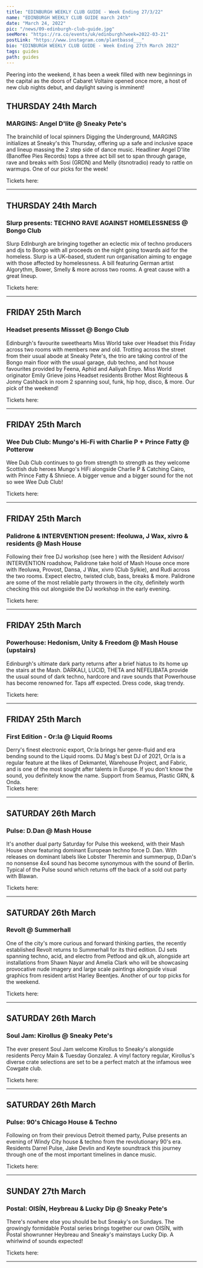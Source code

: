 ---
title: "EDINBURGH WEEKLY CLUB GUIDE - Week Ending 27/3/22"
name: "EDINBURGH WEEKLY CLUB GUIDE march 24th"
date: "March 24, 2022"
pic: "/news/09-edinburgh-club-guide.jpg"
seeMore: "https://ra.co/events/uk/edinburgh?week=2022-03-21"
postLink: "https://www.instagram.com/plantbassd___"
bio: "EDINBURGH WEEKLY CLUB GUIDE - Week Ending 27th March 2022"
tags: guides
path: guides
---

Peering into the weekend, it has been a week filled with new beginnings in the capital as the doors of Cabaret Voltaire opened once more, a host of new club nights debut, and daylight saving is imminent!

## THURSDAY 24th March

<div className="row"><div className="col clubGuide">

[<Picture src="/news/club-guide/09-margins.png" alt="MARGINS: Angel D’lite @ Sneaky Pete’s" size={1200}/>](https://ra.co/events/1504128)

</div><div className="col clubGuide">

### MARGINS: Angel D'lite @ Sneaky Pete's

The brainchild of local spinners Digging the Underground, MARGINS initializes at Sneaky's this Thursday, offering up a safe and inclusive space and lineup massing the 2 step side of dance music. Headliner Angel D'lite (Banoffee Pies Records) tops a three act bill set to span through garage, rave and breaks with Sosi (GRDN) and Melly (itsnotradio) ready to rattle on warmups. One of our picks for the week!

Tickets here: <HoverLink url="ra.co/events/1504128" external inline />

</div></div><hr/>

## THURSDAY 24th March

<div className="row"><div className="col clubGuide">

[<Picture src="/news/club-guide/09-slurp.png" alt="Slurp presents: TECHNO RAVE AGAINST HOMELESSNESS @ Bongo Club" size={1200}/>](https://ra.co/events/1508981)

</div><div className="col clubGuide">

### Slurp presents: TECHNO RAVE AGAINST HOMELESSNESS @ Bongo Club

Slurp EdInburgh are bringing together an eclectic mix of techno producers and djs to Bongo with all proceeds on the night going towards aid for the homeless. Slurp is a UK–based, student run organisation aiming to engage with those affected by homelessness. A bill featuring German artist Algorythm, Bower, Smelly & more across two rooms. A great cause with a great lineup.

Tickets here: <HoverLink url="ra.co/events/1508981" external inline />

</div></div><hr/>

## FRIDAY 25th March

<div className="row"><div className="col clubGuide">

[<Picture src="/news/club-guide/09-missset.png" alt="Headset presents Missset @ Bongo Club" size={1200}/>](https://ra.co/events/1513384)

</div><div className="col clubGuide">

### Headset presents Missset @ Bongo Club

Edinburgh's favourite sweethearts Miss World take over Headset this Friday across two rooms with members new and old. Trotting across the street from their usual abode at Sneaky Pete's, the trio are taking control of the Bongo main floor with the usual garage, dub techno, and hot house favourites provided by Feena, Aphid and Aaliyah Enyo. Miss World originator Emily Grieve joins Headset residents Brother Most Righteous & Jonny Cashback in room 2 spanning soul, funk, hip hop, disco, & more. Our pick of the weekend!

Tickets here: <HoverLink url="ra.co/events/1513384" external inline />

</div></div><hr/>

## FRIDAY 25th March

<div className="row"><div className="col clubGuide">

[<Picture src="/news/club-guide/09-dub.jpg" alt="Wee Dub Club: Mungo’s Hi-Fi with Charlie P + Prince Fatty @ Potterow" size={1200}/>](https://www.skiddle.com/whats-on/Edinburgh/Potterow/Wee-Dub-Club-Mungos-Hi-Fi-wCharlie-P--Prince-Fatty--More/35955741/)

</div><div className="col clubGuide">

### Wee Dub Club: Mungo's Hi-Fi with Charlie P + Prince Fatty @ Potterow

Wee Dub Club continues to go from strength to strength as they welcome Scottish dub heroes Mungo's HiFi alongside Charlie P & Catching Cairo, with Prince Fatty & Shniece. A bigger venue and a bigger sound for the not so wee Wee Dub Club!

Tickets here: <HoverLink url="www.skiddle.com/whats-on/Edinburgh/Potterow/Wee-Dub-Club-Mungos-Hi-Fi-wCharlie-P--Prince-Fatty--More/35955741/" external inline />

</div></div><hr/>

## FRIDAY 25th March

<div className="row"><div className="col clubGuide">

[<Picture src="/news/club-guide/09-wax.png" alt="Palidrone & INTERVENTION present: Ifeoluwa, J Wax, xivro & residents @ Mash House" size={1200}/>](https://ra.co/events/1509240)

</div><div className="col clubGuide">

### Palidrone & INTERVENTION present: Ifeoluwa, J Wax, xivro & residents @ Mash House

Following their free DJ workshop (see here <HoverLink url="ra.co/events/1466809" external inline />) with the Resident Advisor/ INTERVENTION roadshow, Palidrone take hold of Mash House once more with Ifeoluwa, Provost, Dansa, J Wax, xivro (Club Sylkie), and Rudi across the two rooms. Expect electro, twisted club, bass, breaks & more. Palidrone are some of the most reliable party throwers in the city, definitely worth checking this out alongside the DJ workshop in the early evening.

Tickets here: <HoverLink url="ra.co/events/1509240" external inline />

</div></div><hr/>

## FRIDAY 25th March

<div className="row"><div className="col clubGuide">

[<Picture src="/news/club-guide/09-powerhouse.png" alt="Powerhouse: Hedonism, Unity & Freedom @ Mash House (upstairs)" size={1200}/>](https://ra.co/events/1514074)

</div><div className="col clubGuide">

### Powerhouse: Hedonism, Unity & Freedom @ Mash House (upstairs)

Edinburgh's ultimate dark party returns after a brief hiatus to its home up the stairs at the Mash. DARKALI, LUCID, THETA and NEFELIBATA provide the usual sound of dark techno, hardcore and rave sounds that Powerhouse has become renowned for. Taps aff expected. Dress code, skag trendy.

Tickets here: <HoverLink url="ra.co/events/1514074" external inline />

</div></div><hr/>

## FRIDAY 25th March

<div className="row"><div className="col clubGuide">

[<Picture src="/news/club-guide/09-orla.jpg" alt="First Edition - Or:la @ Liquid Rooms" size={1200}/>](<[LINK](https://ra.co/events/1498729)>)

</div><div className="col clubGuide">

### First Edition - Or:la @ Liquid Rooms

Derry's finest electronic export, Or:la brings her genre-fluid and era bending sound to the Liquid rooms. DJ Mag's best DJ of 2021, Or:la is a regular feature at the likes of Dekmantel, Warehouse Project, and Fabric, and is one of the most sought after talents in Europe. If you don't know the sound, you definitely know the name. Support from Seamus, Plastic GRN, & Onda.  
Tickets here: <HoverLink url="ra.co/events/1498729" external inline />

</div></div><hr/>

## SATURDAY 26th March

<div className="row"><div className="col clubGuide">

[<Picture src="/news/club-guide/09-dan.png" alt="Pulse: D.Dan @ Mash House" size={1200}/>](https://ra.co/events/1506837)

</div><div className="col clubGuide">

### Pulse: D.Dan @ Mash House

It's another dual party Saturday for Pulse this weekend, with their Mash House show featuring dominant European techno force D. Dan. With releases on dominant labels like Lobster Theremin and summerpup, D.Dan's no nonsense 4x4 sound has become synonymous with the sound of Berlin. Typical of the Pulse sound which returns off the back of a sold out party with Blawan.

Tickets here: <HoverLink url="ra.co/events/1506837" external inline />

</div></div><hr/>

## SATURDAY 26th March

<div className="row"><div className="col clubGuide">

[<Picture src="/news/club-guide/09-revolt.png" alt="Revolt @ Summerhall" size={1200}/>](https://ra.co/events/1511946)

</div><div className="col clubGuide">

### Revolt @ Summerhall

One of the city's more curious and forward thinking parties, the recently established Revolt returns to Summerhall for its third edition. DJ sets spanning techno, acid, and electro from Petfood and qik.uh, alongside art installations from Shawn Nayar and Amelia Clark who will be showcasing provocative nude imagery and large scale paintings alongside visual graphics from resident artist Harley Beentjes. Another of our top picks for the weekend.

Tickets here: <HoverLink url="ra.co/events/1511946" external inline />

</div></div><hr/>

## SATURDAY 26th March

<div className="row"><div className="col clubGuide">

[<Picture src="/news/club-guide/09-jam.png" alt="Soul Jam: Kirollus @ Sneaky Pete’s" size={1200}/>](https://ra.co/events/1512623)

</div><div className="col clubGuide">

### Soul Jam: Kirollus @ Sneaky Pete's

The ever present Soul Jam welcome Kirollus to Sneaky's alongside residents Percy Main & Tuesday Gonzalez. A vinyl factory regular, Kirollus's diverse crate selections are set to be a perfect match at the infamous wee Cowgate club.

Tickets here: <HoverLink url="ra.co/events/1512623" external inline />

</div></div><hr/>

## SATURDAY 26th March

<div className="row"><div className="col clubGuide">

[<Picture src="/news/club-guide/09-chicago.png" alt="Pulse: 90’s Chicago House & Techno" size={1200}/>](https://ra.co/events/1510483)

</div><div className="col clubGuide">

### Pulse: 90's Chicago House & Techno

Following on from their previous Detroit themed party, Pulse presents an evening of Windy City house & techno from the revolutionary 90's era. Residents Darrel Pulse, Jake Devlin and Keyte soundtrack this journey through one of the most important timelines in dance music.

Tickets here: <HoverLink url="ra.co/events/1510483" external inline />

</div></div><hr/>

## SUNDAY 27th March

<div className="row"><div className="col clubGuide">

[<Picture src="/news/club-guide/07-postal.jpg" alt="Postal: OISÍN, Heybreau & Lucky Dip @ Sneaky Pete’s" size={1200}/>](https://ra.co/events/1500914)

</div><div className="col clubGuide">

### Postal: OISÍN, Heybreau & Lucky Dip @ Sneaky Pete's

There's nowhere else you should be but Sneaky's on Sundays. The growingly formidable Postal series brings together our own OISÍN, with Postal showrunner Heybreau and Sneaky's mainstays Lucky Dip. A whirlwind of sounds expected!

Tickets here: <HoverLink url="ra.co/events/1500914" external inline />

</div></div><hr/>
